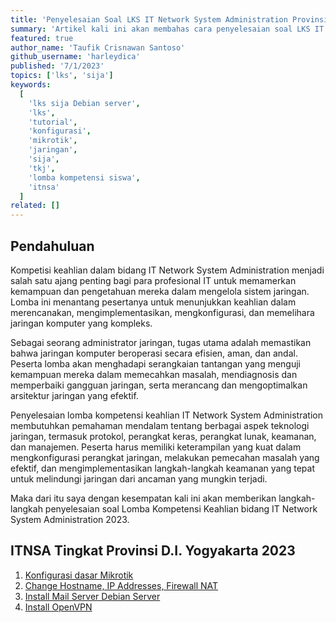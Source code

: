 ```yaml
---
title: 'Penyelesaian Soal LKS IT Network System Administration Provinsi Yogyakarta 2023 Modul A (Client Server)'
summary: 'Artikel kali ini akan membahas cara penyelesaian soal LKS IT Network System Administration Tingkat Provinsi Yogyakarta 2023 Modul A (Client Server) dengan mudah, bagi kalian yang ingin mencobanya simak tutorial ini sampai selesai😉'
featured: true
author_name: 'Taufik Crisnawan Santoso'
github_username: 'harleydica'
published: '7/1/2023'
topics: ['lks', 'sija']
keywords:
  [
    'lks sija Debian server',
    'lks',
    'tutorial',
    'konfigurasi',
    'mikrotik',
    'jaringan',
    'sija',
    'tkj',
    'lomba kompetensi siswa',
    'itnsa'
  ]
related: []
---
```


## Pendahuluan

Kompetisi keahlian dalam bidang IT Network System Administration menjadi salah satu ajang penting bagi para profesional IT untuk memamerkan kemampuan dan pengetahuan mereka dalam mengelola sistem jaringan. Lomba ini menantang pesertanya untuk menunjukkan keahlian dalam merencanakan, mengimplementasikan, mengkonfigurasi, dan memelihara jaringan komputer yang kompleks.

Sebagai seorang administrator jaringan, tugas utama adalah memastikan bahwa jaringan komputer beroperasi secara efisien, aman, dan andal. Peserta lomba akan menghadapi serangkaian tantangan yang menguji kemampuan mereka dalam memecahkan masalah, mendiagnosis dan memperbaiki gangguan jaringan, serta merancang dan mengoptimalkan arsitektur jaringan yang efektif.

Penyelesaian lomba kompetensi keahlian IT Network System Administration membutuhkan pemahaman mendalam tentang berbagai aspek teknologi jaringan, termasuk protokol, perangkat keras, perangkat lunak, keamanan, dan manajemen. Peserta harus memiliki keterampilan yang kuat dalam mengkonfigurasi perangkat jaringan, melakukan pemecahan masalah yang efektif, dan mengimplementasikan langkah-langkah keamanan yang tepat untuk melindungi jaringan dari ancaman yang mungkin terjadi.

Maka dari itu saya dengan kesempatan kali ini akan memberikan langkah-langkah penyelesaian soal Lomba Kompetensi Keahlian bidang IT Network System Administration 2023.

## ITNSA Tingkat Provinsi D.I. Yogyakarta 2023

1. [Konfigurasi dasar Mikrotik](https://taufikcrisnawan.dev/blog/konfigurasi-dasar-mikrotik)
2. [Change Hostname, IP Addresses, Firewall NAT](https://taufikcrisnawan.dev/blog/change-hostname-ip-address-nat)
3. [Install Mail Server Debian Server](https://taufikcrisnawan.dev/blog/install-mail-server)
4. [Install OpenVPN](https://taufikcrisnawan.dev/blog/install-openvpn-linux-debian-ubuntu)
